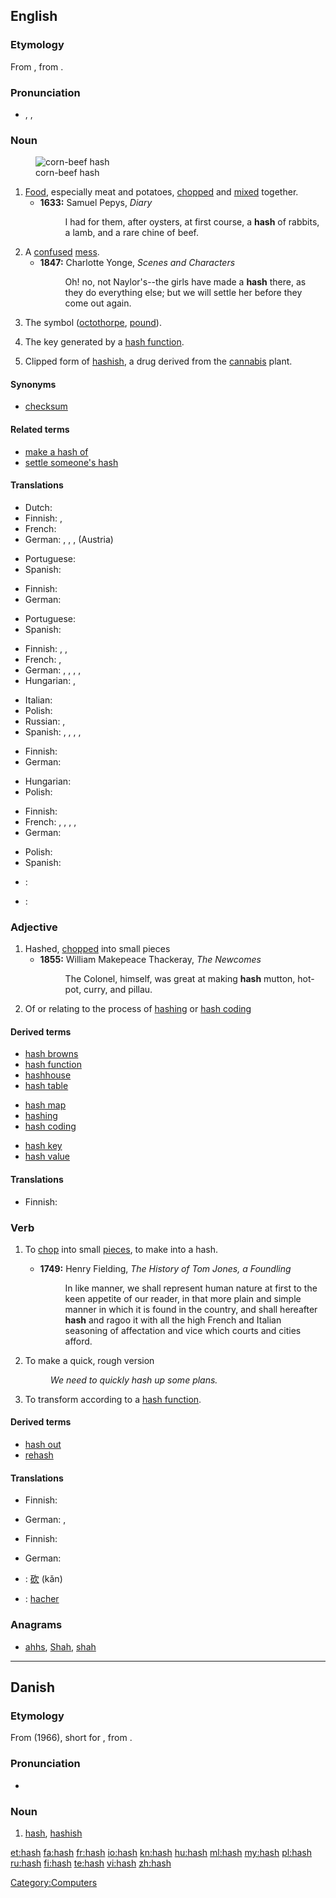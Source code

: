 {{wikipedia|dab=hash}}
==English==

===Etymology===
From {{etyl|fr}} {{term|hacher||to chop|lang=fr}}, from {{etyl|fro}} {{term|hache||axe|lang=fro}}.

===Pronunciation===
* {{enPR|hăsh}}, {{IPA|/hæʃ/}}, {{SAMPA|/h{S/}}
*: {{rhymes|æʃ}}

===Noun===
{{en-noun|es}}
[[Image:Corn-beef-hash.jpg|thumb|corn-beef hash]]

# [[food|Food]], especially meat and potatoes, [[chop]]ped and [[mix]]ed together.
#* '''1633:''' Samuel Pepys, ''Diary''
#*: I had for them, after oysters, at first course, a '''hash''' of rabbits, a lamb, and a rare chine of beef.
# A [[confuse]]d [[mess]].
#* '''1847:''' Charlotte Yonge, ''Scenes and Characters''
#*: Oh! no, not Naylor's--the girls have made a '''hash''' there, as they do everything else; but we will settle her before they come out again.
# The {{unsupported|#}} symbol ([[octothorpe]], [[pound]]).
# {{computing}} The key generated by a [[hash function]].
# Clipped form of [[hashish]], a drug derived from the [[cannabis]] plant.

====Synonyms====
* {{sense|key generated by hash function}} [[checksum]]

====Related terms====
* [[make a hash of]]
* [[settle someone's hash]]

====Translations====
{{trans-top|chopped food, especially meat and potatoes}}
* Dutch: {{t|nl|hachee|m|n}}
* Finnish: {{t-|fi|pyttipannu}}, {{t+|fi|hakkelus}}
* French: {{t|fr|hashis|m}}
* German: {{t+|de|Gehackte|n}}, {{t-|de|Haschee|n}}, {{t+|de|Hackfleisch|n}}, (Austria) {{t+|de|Faschierte|n}}
{{trans-mid}}
* Portuguese: {{t|pt|picadinho|m}}
* Spanish: {{t|es|picadillo|m}}
{{trans-bottom}}

{{trans-top|confused mess}}
* Finnish: {{t|fi|sekasotku}}
* German: {{t+|de|Durcheinander|n}}
{{trans-mid}}
* Portuguese: {{t+|pt|bagunça|f}}
* Spanish: {{t-|es|lío|m}}
{{trans-bottom}}

{{trans-top|the '''#''' symbol}}
* Finnish: {{t+|fi|ruutu}}, {{t|fi|ristikkomerkki}}, {{t-|fi|risuaita}}
* French: {{t+|fr|croisillon|m}}, {{t+|fr|dièse|m}}
* German: {{t-|de|Rautenzeichen|n}}, {{t+|de|Raute|f}}, {{t+|de|Doppelkreuz|n}}, {{t+|de|Gartenzaun|m}}, {{t+|de|Nummernzeichen|n}}
* Hungarian: {{t|hu|kettőskereszt}}, {{t|hu|számjel}}
{{trans-mid}}
* Italian: {{t-|it|cancelletto|m}}
* Polish: {{t|pl|krzyżyk|m}}
* Russian: {{t-|ru|знак номера|m|tr=znak nómera}}, {{t-|ru|октоторп|m|tr=oktotórp}}
* Spanish: {{t-|es|almohadilla|f}} {{italbrac|Spain}}, {{t+|es|gato|m}} {{italbrac|Chile|Mexico}}, {{t+|es|libra|f}} {{italbrac|Puerto Rico}}, {{t+|es|numeral|m}} {{italbrac|Latin America}}, {{t+|es|número|m}} {{italbrac|Latin America}}
{{trans-bottom}}

{{trans-top|key generated by a hash function}}
* Finnish: {{t|fi|tarkiste}}
* German: {{t-|de|Hash|n}}
{{trans-mid}}
* Hungarian: {{t|hu|ellenőrző összeg}}
* Polish: {{t+|pl|skrót|m}}
{{trans-bottom}}

{{trans-top|clipped form of hashish}}
<!-- Only clipped terms here, please. Standard terms go under hashish -->
* Finnish: {{t-|fi|hasa}}
* French: {{t+|fr|shit|m}}, {{t|fr|hash|m}}, {{t|fr|teuchi|m}}, {{t|fr|teuch|m}}, {{t|fr|haschich}}
* German: {{t+|de|Hasch|n}}
{{trans-mid}}
* Polish: {{t|pl|hasz|m}}
* Spanish: {{t+|es|chocolate|m}}
{{trans-bottom}}

{{checktrans-top}}
* {{ttbc|Portuguese}}: {{t+|pt|haxixe|m}}
* {{ttbc|Portuguese}}: {{t+|pt|mistura|f}}
{{checktrans-bottom}}

===Adjective===
{{en-adj}}

# Hashed, [[chopped]] into small pieces
#* '''1855:''' William Makepeace Thackeray, ''The Newcomes''
#*: The Colonel, himself, was great at making '''hash''' mutton, hot-pot, curry, and pillau.
# {{computing}} Of or relating to the process of [[hashing]] or [[hash coding]]

====Derived terms====
{{top3}}
* [[hash browns]]
* [[hash function]]
* [[hashhouse]]
* [[hash table]]
{{mid3}}
* [[hash map]]
* [[hashing]]
* [[hash coding]]
{{mid3}}
* [[hash key]]
* [[hash value]]
{{bottom}}

====Translations====
{{trans-top|chopped into small pieces}}
* Finnish: {{t-|fi|pilkottu}}
{{trans-mid}}
{{trans-bottom}}

{{trans-top|of or related to the process of hash coding}}
{{trans-mid}}
{{trans-bottom}}

===Verb===
{{en-verb|hash|es}}

# {{transitive}} To [[chop]] into small [[piece]]s, to make into a hash.
#* '''1749:''' Henry Fielding, ''The History of Tom Jones, a Foundling''
#*: In like manner, we shall represent human nature at first to the keen appetite of our reader, in that more plain and simple manner in which it is found in the country, and shall hereafter '''hash''' and ragoo it with all the high French and Italian seasoning of affectation and vice which courts and cities afford.
# To make a quick, rough version
#: ''We need to quickly hash up some plans.''
# {{context|computing|transitive}} To transform according to a [[hash function]].

====Derived terms====
* [[hash out]]
* [[rehash]]

====Translations====
{{trans-top|to chop into small pieces}}
* Finnish: {{t-|fi|pilkkoa}}
{{trans-mid}}
* German: {{t+|de|hacken}}, {{t+|de|zerhacken}}
{{trans-bottom}}

{{trans-top|to make a quick, rough version}}
* Finnish: {{t-|fi|huiskia}}
{{trans-mid}}
* German: {{t+|de|grob}} {{t+|de|entwerfen}}
{{trans-bottom}}

{{checktrans-top}}
* {{ttbc|Chinese}}: [[砍]] (kǎn)
* {{ttbc|French}}: [[hacher]]
{{checktrans-bottom}}

===Anagrams===
* [[ahhs#English|ahhs]], [[Shah#English|Shah]], [[shah#English|shah]]

[[Category:Computers]]

----

==Danish==

===Etymology===

From {{etyl|en|da}} {{term|hash|lang=en}} (1966), short for {{term|hashish|lang=en}}, from  {{etyl|ar|da}} {{term|حشيش|tr=ħashīsh||hay, dried herb|sc=Arab|lang=ar}}.

===Pronunciation===
* {{IPA|/hasj/|[haɕ]|lang=da}}

===Noun===
{{da-noun|en|-}}

# [[hash#English|hash]], [[hashish]]

[[et:hash]]
[[fa:hash]]
[[fr:hash]]
[[io:hash]]
[[kn:hash]]
[[hu:hash]]
[[ml:hash]]
[[my:hash]]
[[pl:hash]]
[[ru:hash]]
[[fi:hash]]
[[te:hash]]
[[vi:hash]]
[[zh:hash]]